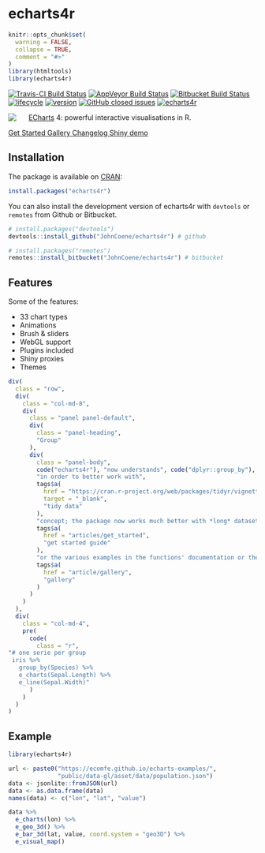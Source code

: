 # echarts4r

```r
knitr::opts_chunk$set(
  warning = FALSE,
  collapse = TRUE,
  comment = "#>"
)
library(htmltools)
library(echarts4r)
```

[![Travis-CI Build Status](https://travis-ci.org/JohnCoene/echarts4r.svg?branch=master)](https://travis-ci.org/JohnCoene/echarts4r) [![AppVeyor Build Status](https://ci.appveyor.com/api/projects/status/github/JohnCoene/echarts4r?branch=master&svg=true)](https://ci.appveyor.com/project/JohnCoene/echarts4r) [![Bitbucket Build Status](https://img.shields.io/bitbucket/pipelines/JohnCoene/echarts4r.svg)](https://bitbucket.org/JohnCoene/echarts4r) [![lifecycle](https://img.shields.io/badge/lifecycle-maturing-blue.svg)](https://www.tidyverse.org/lifecycle/#maturing) [![version](https://img.shields.io/github/tag/JohnCoene/echarts4r.svg)](https://github.com/JohnCoene/echarts4r/releases) [![GitHub closed issues](https://img.shields.io/github/issues-closed/JohnCoene/echarts4r.svg)](https://github.com/JohnCoene/echarts4r/issues) [![echarts4r](https://cranlogs.r-pkg.org/badges/echarts4r)](https://CRAN.R-project.org/package=echarts4r)


<img src="reference/figures/logo.png" align="left" style="max-height:300px;margin-right:5%;"/>

[ECharts](http://echarts.baidu.com/) 4: powerful interactive visualisations in R.

<div class = "row">
<a class="btn btn-success" href="articles/get_started.html">
  <i class="fa fa-rocket" aria-hidden="true"></i>
  Get Started
</a>
<a class="btn btn-primary" href="articles/gallery.html">
  <i class="fa fa-paint-brush" aria-hidden="true"></i>
  Gallery
</a>
<a class="btn btn-info" href="news/index.html">
  <i class="fa fa-newspaper-o" aria-hidden="true"></i>
  Changelog
</a>
<a class="btn btn-default" href="http://shiny.john-coene.com/echarts4rShiny" target="_blank">
  <i class="fa fa-desktop" aria-hidden="true"></i>
  Shiny demo
</a>
</div>

## Installation

The package is available on [CRAN](https://CRAN.R-project.org/package=echarts4r):

```r
install.packages("echarts4r")
```

You can also install the development version of echarts4r with `devtools` or `remotes` from Github or Bitbucket.

```r
# install.packages("devtools")
devtools::install_github("JohnCoene/echarts4r") # github
```

```r
# install.packages("remotes")
remotes::install_bitbucket("JohnCoene/echarts4r") # bitbucket
```

## Features

Some of the features:

* 33 chart types
* Animations
* Brush & sliders
* WebGL support
* Plugins included
* Shiny proxies
* Themes

```r
div(
  class = "row",
  div(
    class = "col-md-8",
    div(
      class = "panel panel-default",
      div(
        class = "panel-heading",
        "Group"
      ),
      div(
        class = "panel-body",
        code("echarts4r"), "now understands", code("dplyr::group_by"), 
        "in order to better work with",
        tags$a(
          href = "https://cran.r-project.org/web/packages/tidyr/vignettes/tidy-data.html",
          target = "_blank",
          "tidy data"
        ),
        "concept; the package now works much better with *long* datasets. See",
        tags$a(
          href = "articles/get_started",
          "get started guide"
        ),
        "or the various examples in the functions' documentation or the",
        tags$a(
          href = "article/gallery",
          "gallery"
        )
      )
    )
  ),
  div(
    class = "col-md-4",
    pre(
      code(
        class = "r",
"# one serie per group
 iris %>% 
   group_by(Species) %>% 
   e_charts(Sepal.Length) %>% 
   e_line(Sepal.Width)"
      )
    )
  )
)
```

## Example

```r
library(echarts4r)

url <- paste0("https://ecomfe.github.io/echarts-examples/",
              "public/data-gl/asset/data/population.json")
data <- jsonlite::fromJSON(url)
data <- as.data.frame(data)
names(data) <- c("lon", "lat", "value")

data %>% 
  e_charts(lon) %>% 
  e_geo_3d() %>% 
  e_bar_3d(lat, value, coord.system = "geo3D") %>% 
  e_visual_map()
```
